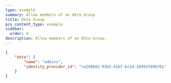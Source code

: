 ```yaml
---
type: example
summary: Allow members of an Okta Group.
title: Okta Group
pcx_content_type: example
sidebar:
  order: 4
description: Allow members of an Okta Group.
---
```


```json
{
	"okta": {
		"name": "admins",
		"identity_provider_id": "ca298b82-93b5-41bf-bc2d-10493f09b761"
	}
}
```

